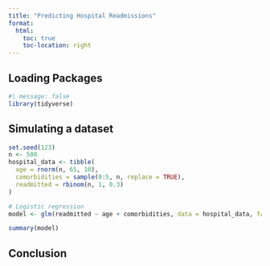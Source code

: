 ```yaml
---
title: "Predicting Hospital Readmissions"
format: 
  html:
    toc: true
    toc-location: right
---
```




## Loading Packages
```r
#| message: false
library(tidyverse)
```

## Simulating a dataset

```r
set.seed(123)
n <- 500
hospital_data <- tibble(
  age = rnorm(n, 65, 10),
  comorbidities = sample(0:5, n, replace = TRUE),
  readmitted = rbinom(n, 1, 0.3)
)

# Logistic regression
model <- glm(readmitted ~ age + comorbidities, data = hospital_data, family = "binomial")

summary(model)
```

## Conclusion